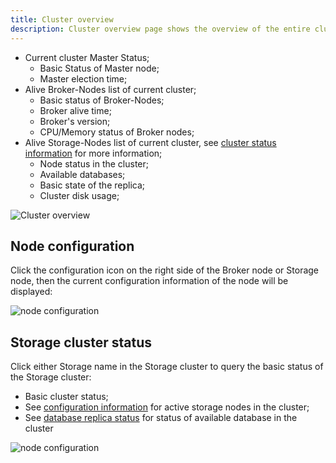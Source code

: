 ```yaml
---
title: Cluster overview 
description: Cluster overview page shows the overview of the entire cluster
---
```


- Current cluster Master Status;
  - Basic Status of Master node;
  - Master election time;
- Alive Broker-Nodes list of current cluster;
  - Basic status of Broker-Nodes;
  - Broker alive time;
  - Broker's version;
  - CPU/Memory status of Broker nodes;
- Alive Storage-Nodes list of current cluster,  see [cluster status information](#storage-cluster-status) for more information;
  - Node status in the cluster;
  - Available databases;
  - Basic state of the replica;
  - Cluster disk usage;

![Cluster overview](/img/lindb/guide/admin_ui/overview.png#browser)

## Node configuration

Click the configuration icon on the right side of the Broker node or Storage node, then the current configuration information of the node will be displayed:

![node configuration](/img/lindb/guide/admin_ui/node_config.png)

## Storage cluster status

Click either Storage name in the Storage cluster to query the basic status of the Storage cluster:
- Basic cluster status;
- See [configuration information](#node-configuration) for active storage nodes in the cluster;
- See [database replica status](./monitoring#replication) for status of available database in the cluster

![node configuration](/img/lindb/guide/admin_ui/storage_state.png)
